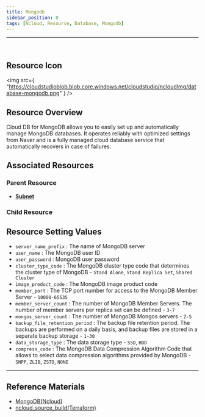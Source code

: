 ```yaml
---
title: Mongodb
sidebar_position: 0
tags: [Ncloud, Resource, Database, Mongodb]
---
```


<hr />
<br />

## Resource Icon

<img
    src={
        "https://cloudstudioblob.blob.core.windows.net/cloudstudio/ncloudImg/database-mongodb.png"
    }
/>

## Resource Overview

Cloud DB for MongoDB allows you to easily set up and automatically manage MongoDB databases. It operates reliably with optimized settings from Naver and is a fully managed cloud database service that automatically recovers in case of failures.

## Associated Resources

### Parent Resource

-   [**Subnet**](https://docs.cstudio.app/en/docs/resource/ncloud/Networking/Subnet)


### Child Resource




## Resource Setting Values

-   `server_name_prefix` : The name of MongoDB server
-   `user_name` : The MongoDB user ID
-   `user_password` : MongoDB user password
-   `cluster_type_code` : The MongoDB cluster type code that determines the cluster type of MongoDB - `Stand Alone`, `Stand Replica Set`, `Shared Cluster`
-   `image_product_code` : The MongoDB image product code
-   `member_port` : The TCP port number for access to the MongoDB Member Server - `10000-65535`
-   `member_server_count` : The number of MongoDB Member Servers. The number of member servers per replica set can be defined - `3-7`
-   `mongos_server_count` : The number of MongoDB Mongos servers - `2-5`
-   `backup_file_retention_period` : The backup file retention period. The backups are performed on a daily basis, and backup files are stored in a separate backup storage - `1~30`
-   `data_storage_type` : The data storage type  - `SSD`, `HDD`
-   `compress_code` : The MongoDB Data Compression Algorithm Code that allows to select data compression algorithms provided by MongoDB  - `SNPP`, `ZLIB`, `ZSTD`, `NONE`

    

---

## Reference Materials

-   [MongoDB(Ncloud)](https://www.ncloud.com/product/database/cloudDbMongoDB)
-   [ncloud_source_build(Terraform)](https://registry.terraform.io/providers/NaverCloudPlatform/ncloud/latest/docs/resources/mongodb)
